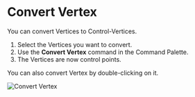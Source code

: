 
# Convert Vertex

<Reference shortcut="" command="Convert Vertex" button="" />

You can convert Vertices to Control-Vertices.

1. Select the Vertices you want to convert.
2. Use the **Convert Vertex** command in the Command Palette.
3. The Vertices are now control points.

<Callout type="info" emoji="ℹ️">
  You can also convert Vertex by double-clicking on it.
</Callout>

![Convert Vertex](/img/convert-vertex.gif)








